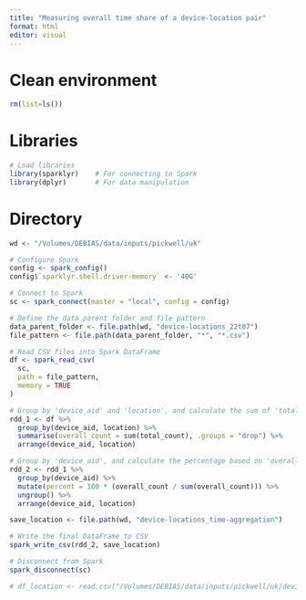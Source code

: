 ```yaml
---
title: "Measuring overall time share of a device-location pair"
format: html
editor: visual
---
```


# Clean environment

```r
rm(list=ls())
```

# Libraries

```r
# Load libraries
library(sparklyr)    # For connecting to Spark
library(dplyr)       # For data manipulation
```

# Directory

```r
wd <- "/Volumes/DEBIAS/data/inputs/pickwell/uk"
```

```r
# Configure Spark
config <- spark_config()
config$`sparklyr.shell.driver-memory` <- '40G'

# Connect to Spark
sc <- spark_connect(master = "local", config = config)
```

```r
# Define the data parent folder and file pattern
data_parent_folder <- file.path(wd, "device-locations_22t07")
file_pattern <- file.path(data_parent_folder, "*", "*.csv")

# Read CSV files into Spark DataFrame
df <- spark_read_csv(
  sc,
  path = file_pattern,
  memory = TRUE
)

# Group by 'device_aid' and 'location', and calculate the sum of 'total_count'
rdd_1 <- df %>% 
  group_by(device_aid, location) %>% 
  summarise(overall_count = sum(total_count), .groups = "drop") %>% 
  arrange(device_aid, location)

# Group by 'device_aid', and calculate the percentage based on 'overall_count'
rdd_2 <- rdd_1 %>% 
  group_by(device_aid) %>% 
  mutate(percent = 100 * (overall_count / sum(overall_count))) %>% 
  ungroup() %>% 
  arrange(device_aid, location)

save_location <- file.path(wd, "device-locations_time-aggregation")

# Write the final DataFrame to CSV
spark_write_csv(rdd_2, save_location)

# Disconnect from Spark
spark_disconnect(sc)
```

```r
# df_location <- read.csv("/Volumes/DEBIAS/data/inputs/pickwell/uk/device-locations_time-aggregation/part-00000-5bc1254d-be52-46de-a616-4ecc418aaee2-c000.csv")
```
